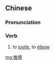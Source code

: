 {{also|推挤}}
==Chinese==
{{zh-forms|s=推挤}}

===Pronunciation===
{{zh-pron
|m=tuījǐ
|c=teoi1 zai1
|cat=v
}}

===Verb===
{{zh-verb}}

# to [[jostle]], to [[elbow]]

[[mg:推擠]]